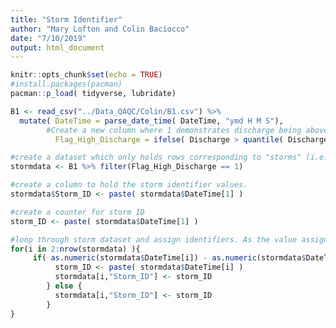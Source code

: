 ```yaml
---
title: "Storm Identifier"
author: "Mary Lofton and Colin Baciocco"
date: "7/10/2019"
output: html_document
---
```


```r
knitr::opts_chunk$set(echo = TRUE)
#install.packages(pacman)
pacman::p_load( tidyverse, lubridate)
```



```r

B1 <- read_csv("../Data_QAQC/Colin/B1.csv") %>%
  mutate( DateTime = parse_date_time( DateTime, "ymd H M S"),
        #Create a new column where 1 demonstrates discharge being above the 90th percentile, 0 means it is not
          Flag_High_Discharge = ifelse( Discharge > quantile( Discharge, 0.9, names = FALSE), 1, 0) )
```


```r
#create a dataset which only holds rows corresponding to "storms" (i.e. rows where discharge is at or above the 90th quantile )
stormdata <- B1 %>% filter(Flag_High_Discharge == 1)

#create a column to hold the storm identifier values.
stormdata$Storm_ID <- paste( stormdata$DateTime[1] )

#create a counter for storm ID
storm_ID <- paste( stormdata$DateTime[1] ) 

#loop through storm dataset and assign identifiers. As the value assigned to each row depends on values in the row before it, the loop starts on the second row. We initially filled the Storm_ID column with storm DateTimes to avoid the first row's storm identifier being blank.
for(i in 2:nrow(stormdata) ){
     if( as.numeric(stormdata$DateTime[i]) - as.numeric(stormdata$DateTime[i-1]) >= 3600 ){
          storm_ID <- paste( stormdata$DateTime[i] )
          stormdata[i,"Storm_ID"] <- storm_ID
        } else {
          stormdata[i,"Storm_ID"] <- storm_ID
        }
}
```
